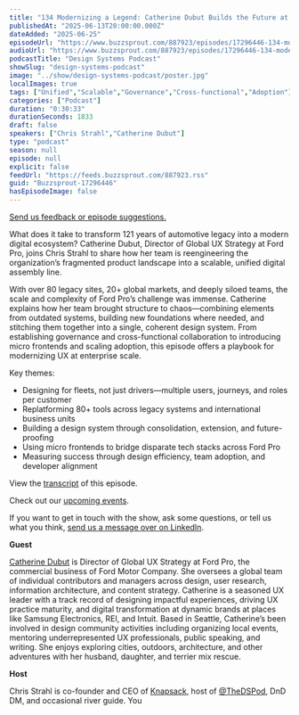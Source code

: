 ```yaml
---
title: "134 Modernizing a Legend: Catherine Dubut Builds the Future at Ford Pro"
publishedAt: "2025-06-13T20:00:00.000Z"
dateAdded: "2025-06-25"
episodeUrl: "https://www.buzzsprout.com/887923/episodes/17296446-134-modernizing-a-legend-catherine-dubut-builds-the-future-at-ford-pro.mp3"
audioUrl: "https://www.buzzsprout.com/887923/episodes/17296446-134-modernizing-a-legend-catherine-dubut-builds-the-future-at-ford-pro.mp3"
podcastTitle: "Design Systems Podcast"
showSlug: "design-systems-podcast"
image: "../show/design-systems-podcast/poster.jpg"
localImages: true
tags: ["Unified","Scalable","Governance","Cross-functional","Adoption"]
categories: ["Podcast"]
duration: "0:30:33"
durationSeconds: 1833
draft: false
speakers: ["Chris Strahl","Catherine Dubut"]
type: "podcast"
season: null
episode: null
explicit: false
feedUrl: "https://feeds.buzzsprout.com/887923.rss"
guid: "Buzzsprout-17296446"
hasEpisodeImage: false
---
```

[Send us feedback or episode suggestions.](https://www.buzzsprout.com/twilio/text_messages/887923/open_sms)

What does it take to transform 121 years of automotive legacy into a modern digital ecosystem? Catherine Dubut, Director of Global UX Strategy at Ford Pro, joins Chris Strahl to share how her team is reengineering the organization’s fragmented product landscape into a scalable, unified digital assembly line.

With over 80 legacy sites, 20+ global markets, and deeply siloed teams, the scale and complexity of Ford Pro’s challenge was immense. Catherine explains how her team brought structure to chaos—combining elements from outdated systems, building new foundations where needed, and stitching them together into a single, coherent design system. From establishing governance and cross-functional collaboration to introducing micro frontends and scaling adoption, this episode offers a playbook for modernizing UX at enterprise scale.

Key themes:

-   Designing for fleets, not just drivers—multiple users, journeys, and roles per customer
-   Replatforming 80+ tools across legacy systems and international business units
-   Building a design system through consolidation, extension, and future-proofing
-   Using micro frontends to bridge disparate tech stacks across Ford Pro
-   Measuring success through design efficiency, team adoption, and developer alignment

View the [transcript](https://docs.google.com/document/d/1uHWgIWjFhhfcH0olgpsygKp6oqjhwQ0MERW60prpIZ4/edit?usp=sharing) of this episode.

Check out our [upcoming events](https://www.knapsack.cloud/events).

If you want to get in touch with the show, ask some questions, or tell us what you think, [send us a message over on LinkedIn](https://www.linkedin.com/showcase/design-systems-podcast/?viewAsMember=true).

**Guest**

[Catherine Dubut](https://www.linkedin.com/in/catherinedubut/) is Director of Global UX Strategy at Ford Pro, the commercial business of Ford Motor Company. She oversees a global team of individual contributors and managers across design, user research, information architecture, and content strategy. Catherine is a seasoned UX leader with a track record of designing impactful experiences, driving UX practice maturity, and digital transformation at dynamic brands at places like Samsung Electronics, REI, and Intuit. Based in Seattle, Catherine’s been involved in design community activities including organizing local events, mentoring underrepresented UX professionals, public speaking, and writing. She enjoys exploring cities, outdoors, architecture, and other adventures with her husband, daughter, and terrier mix rescue.

**Host**

Chris Strahl is co-founder and CEO of [Knapsack](https://www.knapsack.cloud/), host of [@TheDSPod](https://twitter.com/thedspod), DnD DM, and occasional river guide. You
